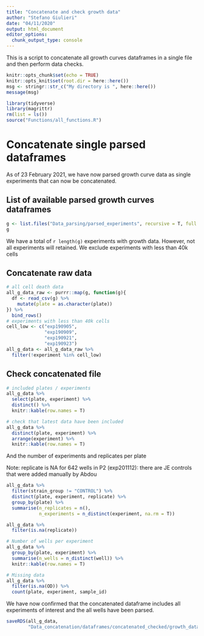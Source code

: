 ```yaml
---
title: "Concatenate and check growth data"
author: "Stefano Giulieri"
date: "04/11/2020"
output: html_document
editor_options: 
  chunk_output_type: console
---
```


This is a script to concatenate all growth curves dataframes in a single file and then perform data checks. 


```r
knitr::opts_chunk$set(echo = TRUE)
knitr::opts_knit$set(root.dir = here::here())
msg <- stringr::str_c("My directory is ", here::here())
message(msg)
```

```r
library(tidyverse)
library(magrittr)
rm(list = ls())
source("Functions/all_functions.R")
```

# Concatenate single parsed dataframes 

As of 23 February 2021, we have now parsed growth curve data as single experiments that can now be concatenated.

## List of available parsed growth curves dataframes

```r
g <- list.files("Data_parsing/parsed_experiments", recursive = T, full.names = TRUE) %>% str_subset("growth")
g
```

We have a total of `r length(g)` experiments with growth data. However, not all experiments will retained. We exclude experiments with less than 40k cells

## Concatenate raw data

```r
# all cell death data
all_g_data_raw <- purrr::map(g, function(g){
  df <- read_csv(g) %>%
    mutate(plate = as.character(plate))
}) %>%
  bind_rows()
# experiments with less than 40k cells
cell_low <- c("exp190905", 
              "exp190909",
              "exp190921",
              "exp190923")
all_g_data <- all_g_data_raw %>%
  filter(!experiment %in% cell_low)
```

## Check concatenated file

```r
# included plates / experiments
all_g_data %>%
  select(plate, experiment) %>%
  distinct() %>%
  knitr::kable(row.names = T)

# check that latest data have been included
all_g_data %>%
  distinct(plate, experiment) %>%
  arrange(experiment) %>%
  knitr::kable(row.names = T)
```

And the number of experiments and replicates per plate

Note: replicate is NA for 642 wells in P2 (exp201112): there are JE controls that were added manually by Abdou

```r
all_g_data %>%
  filter(strain_group != "CONTROL") %>%
  distinct(plate, experiment, replicate) %>%
  group_by(plate) %>%
  summarise(n_replicates = n(),
            n_experiments = n_distinct(experiment, na.rm = T))

all_g_data %>%
  filter(is.na(replicate))

```


```r
# Number of wells per experiment
all_g_data %>%
  group_by(plate, experiment) %>%
  summarise(n_wells = n_distinct(well)) %>%
  knitr::kable(row.names = T)
```

```r
# Missing data
all_g_data %>%
  filter(is.na(OD)) %>%
  count(plate, experiment, sample_id)
```


We have now confirmed that the concatenated dataframe includes all experiments of interest and the all wells have been parsed.

```r
saveRDS(all_g_data, 
        "Data_concatenation/dataframes/concatenated_checked/growth_data_parsed.Rda")
```
